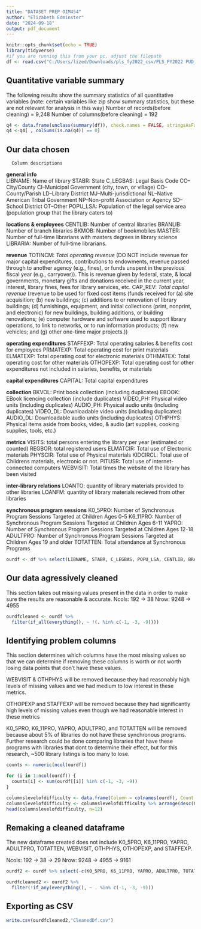 ```yaml
---
title: "DATASET PREP OIM454"
author: "Elizabeth Edminster"
date: "2024-09-18"
output: pdf_document
---
```


```r
knitr::opts_chunk$set(echo = TRUE)
library(tidyverse)
#if you are running this from your pc, adjust the filepath
df <- read.csv("C:/Users/lized/Downloads/pls_fy2022_csv/PLS_FY2022 PUD_CSV/PLS_FY22_AE_pud22i.csv")
```
## Quantitative variable summary
The following results show the summary statistics of all quantitative variables (note: certain variables like zip show summary statistics, but these are not relevant for analysis in this way)
Number of records(before cleaning) = 9,248
Number of columns(before cleaning) = 192
```r
q4 <- data.frame(unclass(summary(df)), check.names = FALSE, stringsAsFactors = FALSE)
q4 <-q4[ , colSums(is.na(q4)) == 0]
```

## Our data chosen
      Column descriptions

**general info**      
  LIBNAME: Name of library
  STABR: State
  C_LEGBAS: Legal Basis Code
CC–City/County
CI–Municipal Government (city, town, or village)
CO–County/Parish
LD–Library District
MJ–Multi-jurisdictional
NL–Native American Tribal Government
NP–Non-profit Association or Agency
SD–School District
OT–Other
  POPU_LSA: Population of the legal service area (population group that the library caters to)

**locations & employees**
  CENTLIB: Number of central libraries
  BRANLIB: Number of branch libraries
  BKMOB: Number of bookmobiles
  MASTER: Number of full-time librarians with masters degrees in library science
  LIBRARIA: Number of full-time librarians.

**revenue**
  TOTINCM: *Total operating revenue* (DO NOT include revenue for major capital expenditures, contributions to endowments, revenue passed through to another agency (e.g., fines), or funds unspent in the previous fiscal year (e.g., carryover)). This is revenue given by federal, state, & local governments, monetary gifts and donations received in the current year, interest, library fines, fees for library services, etc.
  CAP_REV: *Total capital revenue* (revenue to be used for fixed cost items (funds
received for (a) site acquisition; (b) new buildings; (c) additions to or renovation        of library buildings; (d) furnishings, equipment, and initial collections (print,           nonprint, and electronic) for new buildings, building additions, or building                renovations; (e) computer hardware and software used to support library operations, to      link to networks, or to run information products; (f) new vehicles; and (g) other           one-time major projects.))

**operating expenditures**
  STAFFEXP: Total operating salaries & benefits cost for employees
  PRMATEXP: Total operating cost for print materials
  ELMATEXP: Total operating cost for electronic materials
  OTHMATEX: Total operating cost for other materials
  OTHOPEXP: Total operating cost for other expenditures not included in salaries, benefits, or materials
  
**capital expenditures**
  CAPITAL: Total capital expenditures

**collection**
  BKVOL: Print book collection (including duplicates)
  EBOOK: EBook licencing collection (include duplicates)
  VIDEO_PH: Physical video units (including duplicates)
  AUDIO_PH: Physical audio units (including duplicates)
  VIDEO_DL: Downloadable video units (including duplicates)
  AUDIO_DL: Downloadable audio units (including duplicates)
  OTHPHYS: Physical items aside from books, video, & audio (art supplies, cooking supplies, tools, etc.)
  
**metrics**
  VISITS: total persons entering the library per year (estimated or counted)
  REGBOR: total registered users
  ELMATCIR: Total use of Electronic materials
  PHYSCIR: Total use of Physical materials
  KIDCIRCL: Total use of Childrens materials, electronic or not.
  PITUSR: Total use of internet-connected computers
  WEBVISIT: Total times the website of the library has been visited
  
**inter-library relations**
  LOANTO: quantity of library materials provided to other libraries
  LOANFM: quantity of library materials recieved from other libraries
  
**synchronous program sessions**
  K0_5PRO: Number of Synchronous Program Sessions Targeted at Children Ages 0-5
  K6_11PRO: Number of Synchronous Program Sessions Targeted at Children Ages 6-11
  YAPRO: Number of Synchronous Program Sessions Targeted at Children Ages 12-18
  ADULTPRO: Number of Synchronous Program Sessions Targeted at Children Ages 19 and older
  TOTATTEN: Total attendance at Synchronous Programs

```r
ourdf <- df %>% select(LIBNAME, STABR, C_LEGBAS, POPU_LSA, CENTLIB, BRANLIB, BKMOB, MASTER, LIBRARIA, TOTINCM, CAP_REV, STAFFEXP, PRMATEXP, ELMATEXP, OTHMATEX, OTHOPEXP, CAPITAL, BKVOL, EBOOK, VIDEO_PH, AUDIO_PH, VIDEO_DL, AUDIO_DL, OTHPHYS, VISITS, REGBOR, ELMATCIR, PHYSCIR, KIDCIRCL, PITUSR, WEBVISIT, LOANTO, LOANFM, K0_5PRO, K6_11PRO, YAPRO, ADULTPRO, TOTATTEN)
```

## Our data agressively cleaned
This section takes out missing values present in the data in order to make sure the results are reasonable & accurate. 
Ncols: 192 -> 38
Nrow: 9248 -> 4955
```r
ourdfcleaned <- ourdf %>%
  filter(if_all(everything(), ~ !(. %in% c(-1, -3, -9))))
```

## Identifying problem columns
This section determines which columns have the most missing values so that we can determine if removing these columns is worth or not worth losing data points that don't have these values.

WEBVISIT & OTHPHYS will be removed because they had reasonably high levels of missing values and we had medium to low interest in these metrics. 

OTHOPEXP and STAFFEXP will be removed because they had significantly high levels of missing values even though we had reasonable interest in these metrics

K0_5PRO, K6_11PRO, YAPRO, ADULTPRO, and TOTATTEN will be removed because about 5% of libraries do not have these synchronous programs. Further research could be done comparing libraries that have these programs with libraries that dont to determine their effect, but for this research, ~500 library listings is too many to lose. 
```r
counts <- numeric(ncol(ourdf))

for (i in 1:ncol(ourdf)) {
  counts[i] <- sum(ourdf[[i]] %in% c(-1, -3, -9))
}

columnslevelofdifficulty <- data.frame(Column = colnames(ourdf), Count = counts)
columnslevelofdifficulty <- columnslevelofdifficulty %>% arrange(desc(Count))
head(columnslevelofdifficulty, n=12)
```

## Remaking a cleaned dataframe

The new dataframe created does not include K0_5PRO, K6_11PRO, YAPRO, ADULTPRO, TOTATTEN, WEBVISIT, OTHPHYS, OTHOPEXP, and STAFFEXP.

Ncols: 192 -> 38 -> 29
Nrow: 9248 -> 4955 -> 9161
```r
ourdf2 <- ourdf %>% select(-c(K0_5PRO, K6_11PRO, YAPRO, ADULTPRO, TOTATTEN, WEBVISIT, OTHPHYS, OTHOPEXP, STAFFEXP))

ourdfcleaned2 <- ourdf2 %>%
  filter(!if_any(everything(), ~ . %in% c(-1, -3, -9)))
```

## Exporting as CSV
```r
write.csv(ourdfcleaned2,"CleanedDf.csv")
```

